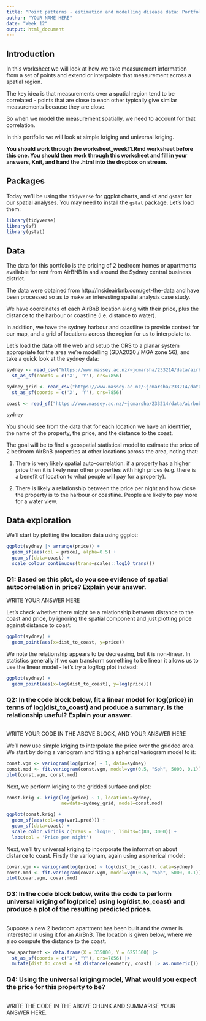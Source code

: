 ```yaml
---
title: "Point patterns - estimation and modelling disease data: Portfolio"
author: "YOUR NAME HERE"
date: "Week 12"
output: html_document
---
```


## Introduction

In this worksheet we will look at how we take measurement information from a set of points and extend or interpolate that measurement across a spatial region.

The key idea is that measurements over a spatial region tend to be correlated - points that are close to each other typically give similar measurements because they are close.

So when we model the measurement spatially, we need to account for that correlation.

In this portfolio we will look at simple kriging and universal kriging.

**You should work through the worksheet_week11.Rmd worksheet before this one. You should then work through this worksheet and fill in your answers, Knit, and hand the .html into the dropbox on stream.**

## Packages

Today we'll be using the `tidyverse` for ggplot charts, and `sf` and `gstat` for our spatial analyses. You may need to install the `gstat` package. Let's load them:

```r
library(tidyverse)
library(sf)
library(gstat)
```

## Data

The data for this portfolio is the pricing of 2 bedroom homes or apartments available for
rent from AirBNB in and around the Sydney central business district.

The data were obtained from http://insideairbnb.com/get-the-data and have been processed so as
to make an interesting spatial analysis case study.

We have coordinates of each AirBnB location along with their price, plus the distance to the harbour or coastline (i.e. distance to water).

In addition, we have the sydney harbour and coastline to provide context for our map, and a grid of locations across the region for us to interpolate to.

Let's load the data off the web and setup the CRS to a planar system appropriate for the area we're modelling (GDA2020 / MGA zone 56), and take a quick look at the sydney data:

```r
sydney <- read_csv("https://www.massey.ac.nz/~jcmarsha/233214/data/airbnb/sydney.csv") |>
  st_as_sf(coords = c('X', 'Y'), crs=7856)

sydney_grid <- read_csv("https://www.massey.ac.nz/~jcmarsha/233214/data/airbnb/sydney_grid.csv") |>
  st_as_sf(coords = c('X', 'Y'), crs=7856)

coast <- read_sf("https://www.massey.ac.nz/~jcmarsha/233214/data/airbnb/sydney_coast.geojson")

sydney
```
 
You should see from the data that for each location we have an identifier, the name of the property, the price, and the distance to the coast.

The goal will be to find a geospatial statistical model to estimate the price of 2 bedroom AirBnB properties at other locations across the area, noting that:

1. There is very likely spatial auto-correlation: if a property has a higher price then it is likely near other properties with high prices (e.g. there is a benefit of location to what people will pay for a property).

2. There is likely a relationship between the price per night and how close the property is to the harbour or coastline. People are likely to pay more for a water view.

## Data exploration

We'll start by plotting the location data using ggplot:

```r
ggplot(sydney |> arrange(price)) +
  geom_sf(aes(col = price), alpha=0.5) +
  geom_sf(data=coast) +
  scale_colour_continuous(trans=scales::log10_trans())
```

### Q1: Based on this plot, do you see evidence of spatial autocorrelation in price? Explain your answer.

WRITE YOUR ANSWER HERE

Let's check whether there might be a relationship between distance to the coast and price, by ignoring the spatial component and just plotting price against distance to coast:

```r
ggplot(sydney) +
  geom_point(aes(x=dist_to_coast, y=price))
```

We note the relationship appears to be decreasing, but it is non-linear. In statistics generally if we can transform something to be linear it allows us to use the linear model - let's try a log/log plot instead:

```r
ggplot(sydney) +
  geom_point(aes(x=log(dist_to_coast), y=log(price)))
```

### Q2: In the code block below, fit a linear model for log(price) in terms of log(dist_to_coast) and produce a summary. Is the relationship useful? Explain your answer.

```r
```

WRITE YOUR CODE IN THE ABOVE BLOCK, AND YOUR ANSWER HERE

We'll now use simple kriging to interpolate the price over the gridded area. We start by doing a variogram and fitting a spherical variogram model to it:

```r
const.vgm <- variogram(log(price) ~ 1, data=sydney)
const.mod <- fit.variogram(const.vgm, model=vgm(0.5, "Sph", 5000, 0.1))
plot(const.vgm, const.mod)
```

Next, we perform kriging to the gridded surface and plot:

```r
const.krig <- krige(log(price) ~ 1, locations=sydney,
                    newdata=sydney_grid, model=const.mod)

ggplot(const.krig) +
  geom_sf(aes(col=exp(var1.pred))) +
  geom_sf(data=coast) +
  scale_color_viridis_c(trans = 'log10', limits=c(80, 3000)) +
  labs(col = 'Price per night')
```

Next, we'll try universal kriging to incorporate the information about distance to coast. Firstly the variogram, again using a spherical model:

```r
covar.vgm <- variogram(log(price) ~ log(dist_to_coast), data=sydney)
covar.mod <- fit.variogram(covar.vgm, model=vgm(0.5, "Sph", 5000, 0.1))
plot(covar.vgm, covar.mod)
```

### Q3: In the code block below, write the code to perform universal kriging of log(price) using log(dist_to_coast) and produce a plot of the resulting predicted prices.

```r
```

Suppose a new 2 bedroom apartment has been built and the owner is interested in using it for an AirBnB. The location is given below, where we also compute the distance to the coast.

```r
new_apartment <- data.frame(X = 335000, Y = 6251500) |>
  st_as_sf(coords = c("X", "Y"), crs=7856) |>
  mutate(dist_to_coast = st_distance(geometry, coast) |> as.numeric())
```

### Q4: Using the universal kriging model, What would you expect the price for this property to be?

```r
```

WRITE THE CODE IN THE ABOVE CHUNK AND SUMMARISE YOUR ANSWER HERE.

